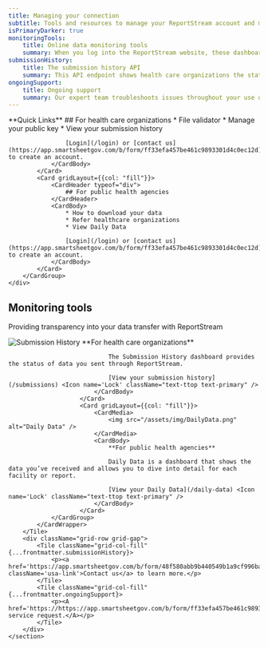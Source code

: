 ```yaml
---
title: Managing your connection
subtitle: Tools and resources to manage your ReportStream account and monitor your data
isPrimaryDarker: true
monitoringTools:
    title: Online data monitoring tools
    summary: When you log into the ReportStream website, these dashboards show what data you sent or received.
submissionHistory:
    title: The submission history API
    summary: This API endpoint shows health care organizations the status of data they’ve sent.
ongoingSupport:
    title: Ongoing support
    summary: Our expert team troubleshoots issues throughout your use of ReportStream.
---
```


<HeroWrapper className="bg-blue-5">
    <div className="grid-container padding-y-9">
        **Quick Links**
        <CardGroup>
            <Card gridLayout={{col: "fill"}}>
                <CardHeader typeof="div">
                    ## For health care organizations
                </CardHeader>
                <CardBody>
                    * File validator
                    * Manage your public key
                    * View your submission history

                    [Login](/login) or [contact us](https://app.smartsheetgov.com/b/form/ff33efa457be461c9893301d4c0ec12d) to create an account.
                </CardBody>
            </Card>
            <Card gridLayout={{col: "fill"}}>
                <CardHeader typeof="div">
                    ## For public health agencies
                </CardHeader>
                <CardBody>
                    * How to download your data
                    * Refer healthcare organizations
                    * View Daily Data

                    [Login](/login) or [contact us](https://app.smartsheetgov.com/b/form/ff33efa457be461c9893301d4c0ec12d) to create an account.
                </CardBody>
            </Card>
        </CardGroup>
    </div>
</HeroWrapper>
<HeroWrapper className="manage-connection grid-container">
    <section className="usa-section padding-top-9 padding-bottom-0">
        <h2 className="font-sans-xl margin-top-0">Monitoring tools</h2>
        <p className="usa-intro margin-top-4 margin-bottom-8">Providing transparency into your data transfer with ReportStream </p>
        <Tile {...frontmatter.monitoringTools}>
            <CardWrapper isAlternate>
                <CardGroup>
                        <Card gridLayout={{col: "fill"}}>
                            <CardMedia>
                                <img src="/assets/img/SubmissionHistory.png" alt="Submission History" />
                            </CardMedia>
                            <CardBody>
                                **For health care organizations**

                                The Submission History dashboard provides the status of data you sent through ReportStream.

                                [View your submission history](/submissions) <Icon name='Lock' className="text-ttop text-primary" />
                            </CardBody>
                        </Card>
                        <Card gridLayout={{col: "fill"}}>
                            <CardMedia>
                                <img src="/assets/img/DailyData.png" alt="Daily Data" />
                            </CardMedia>
                            <CardBody>
                                **For public health agencies**

                                Daily Data is a dashboard that shows the data you’ve received and allows you to dive into detail for each facility or report.

                                [View your Daily Data](/daily-data) <Icon name='Lock' className="text-ttop text-primary" />
                            </CardBody>
                        </Card>
                </CardGroup>
            </CardWrapper>
        </Tile>
        <div className="grid-row grid-gap">
            <Tile className="grid-col-fill" {...frontmatter.submissionHistory}>
                <p><a href='https://app.smartsheetgov.com/b/form/48f580abb9b440549b1a9cf996ba6957' className='usa-link'>Contact us</a> to learn more.</p>
            </Tile>
            <Tile className="grid-col-fill" {...frontmatter.ongoingSupport}>
                <p><A href='https://https://app.smartsheetgov.com/b/form/ff33efa457be461c9893301d4c0ec12d'>Submit service request.</A></p>
            </Tile>
        </div>
    </section>

</HeroWrapper>